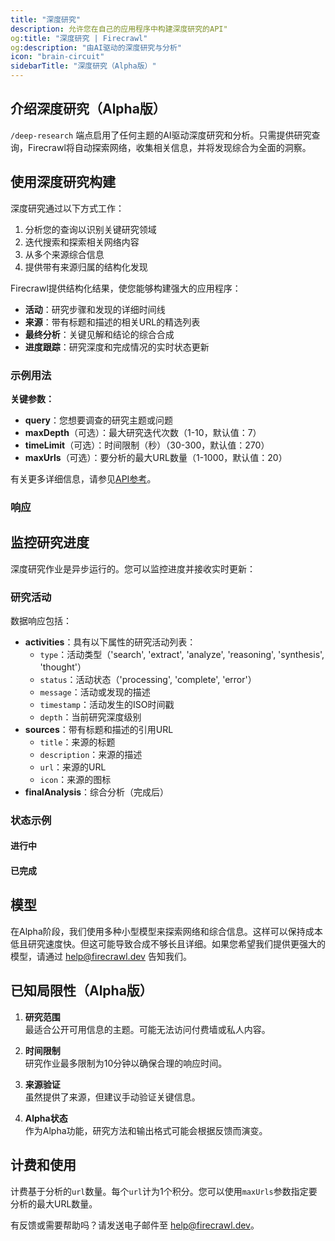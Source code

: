 ```yaml
---
title: "深度研究"
description: 允许您在自己的应用程序中构建深度研究的API"
og:title: "深度研究 | Firecrawl"
og:description: "由AI驱动的深度研究与分析"
icon: "brain-circuit"
sidebarTitle: "深度研究（Alpha版）"
---
```



## 介绍深度研究（Alpha版）

`/deep-research` 端点启用了任何主题的AI驱动深度研究和分析。只需提供研究查询，Firecrawl将自动探索网络，收集相关信息，并将发现综合为全面的洞察。

## 使用深度研究构建

深度研究通过以下方式工作：
1. 分析您的查询以识别关键研究领域
2. 迭代搜索和探索相关网络内容
3. 从多个来源综合信息
4. 提供带有来源归属的结构化发现

Firecrawl提供结构化结果，使您能够构建强大的应用程序：

- **活动**：研究步骤和发现的详细时间线
- **来源**：带有标题和描述的相关URL的精选列表
- **最终分析**：关键见解和结论的综合合成
- **进度跟踪**：研究深度和完成情况的实时状态更新

### 示例用法

<CodeGroup>

<DeepResearchPython />
<DeepResearchNode />
<DeepResearchCURL />

</CodeGroup>

**关键参数：**

- **query**：您想要调查的研究主题或问题
- **maxDepth**（可选）：最大研究迭代次数（1-10，默认值：7）
- **timeLimit**（可选）：时间限制（秒）（30-300，默认值：270）
- **maxUrls**（可选）：要分析的最大URL数量（1-1000，默认值：20）

有关更多详细信息，请参见[API参考](/api-reference/endpoint/deep-research)。

### 响应

<DeepResearchOutput />

## 监控研究进度

深度研究作业是异步运行的。您可以监控进度并接收实时更新：

<CodeGroup>

<CheckStatusPython />
<CheckStatusNode />
<CheckStatusCURL />

</CodeGroup>

### 研究活动

数据响应包括：

- **activities**：具有以下属性的研究活动列表：
  - `type`：活动类型（'search', 'extract', 'analyze', 'reasoning', 'synthesis', 'thought'）
  - `status`：活动状态（'processing', 'complete', 'error'）
  - `message`：活动或发现的描述
  - `timestamp`：活动发生的ISO时间戳
  - `depth`：当前研究深度级别
- **sources**：带有标题和描述的引用URL
  - `title`：来源的标题
  - `description`：来源的描述
  - `url`：来源的URL
  - `icon`：来源的图标
- **finalAnalysis**：综合分析（完成后）

### 状态示例

#### 进行中

<StatusPending />

#### 已完成

<StatusCompleted />

## 模型

在Alpha阶段，我们使用多种小型模型来探索网络和综合信息。这样可以保持成本低且研究速度快。但这可能导致合成不够长且详细。如果您希望我们提供更强大的模型，请通过 [help@firecrawl.dev](mailto:help@firecrawl.dev) 告知我们。


## 已知局限性（Alpha版）

1. **研究范围**  
最适合公开可用信息的主题。可能无法访问付费墙或私人内容。

2. **时间限制**  
研究作业最多限制为10分钟以确保合理的响应时间。

3. **来源验证**  
虽然提供了来源，但建议手动验证关键信息。

4. **Alpha状态**  
作为Alpha功能，研究方法和输出格式可能会根据反馈而演变。

## 计费和使用

计费基于分析的`url`数量。每个`url`计为1个积分。您可以使用`maxUrls`参数指定要分析的最大URL数量。

有反馈或需要帮助吗？请发送电子邮件至 [help@firecrawl.dev](mailto:help@firecrawl.dev)。